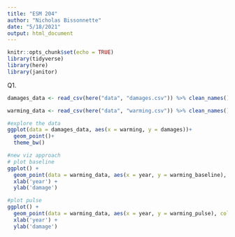 ```yaml
---
title: "ESM 204"
author: "Nicholas Bissonnette"
date: "5/18/2021"
output: html_document
---
```


```r
knitr::opts_chunk$set(echo = TRUE)
library(tidyverse)
library(here)
library(janitor)
```

Q1.
```r
damages_data <- read_csv(here("data", "damages.csv")) %>% clean_names()

warming_data <- read_csv(here("data", "warming.csv")) %>% clean_names()

#explore the data
ggplot(data = damages_data, aes(x = warming, y = damages))+
  geom_point()+
  theme_bw()


```

```r
#new viz approach
# plot baseline
ggplot() + 
  geom_point(data = warming_data, aes(x = year, y = warming_baseline), color = "red")+
  xlab('year') +
  ylab('damage')

#plot pulse
ggplot() + 
  geom_point(data = warming_data, aes(x = year, y = warming_pulse), color = "blue") +
  xlab('year') +
  ylab('damage')
```

